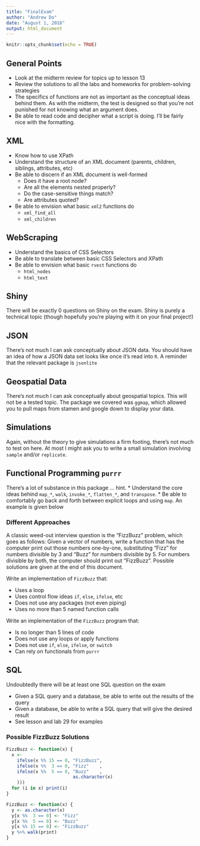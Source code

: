 ```yaml
---
title: "FinalExam"
author: "Andrew Do"
date: "August 1, 2016"
output: html_document
---
```


```r
knitr::opts_chunk$set(echo = TRUE)
```

## General Points

* Look at the midterm review for topics up to lesson 13
* Review the solutions to all the labs and homeworks for problem-solving strategies
* The specifics of functions are not as important as the conceptual ideas behind them.  As with the midterm, the test is designed so that you're not punished for not knowing what an argument does.
* Be able to read code and decipher what a script is doing.  I'll be fairly nice with the formatting.

## XML

* Know how to use XPath
* Understand the structure of an XML document (parents, children, siblings, attributes, etc)
* Be able to discern if an XML document is well-formed
    + Does it have a root node?
    + Are all the elements nested properly?
    + Do the case-sensitive things match?
    + Are attributes quoted?
* Be able to envision what basic `xml2` functions do
    + `xml_find_all`
    + `xml_children`

## WebScraping

* Understand the basics of CSS Selectors
* Be able to translate between basic CSS Selectors and XPath
* Be able to envision what basic `rvest` functions do
    + `html_nodes`
    + `html_text`

## Shiny
There will be exactly 0 questions on Shiny on the exam.  Shiny is purely a technical topic (though hopefully you're playing with it on your final project!)

## JSON
There's not much I can ask conceptually about JSON data.  You should have an idea of how a JSON data set looks like once it's read into `R`.  A reminder that the relevant package is `jsonlite`

## Geospatial Data
There's not much I can ask conceptually about geospatial topics.  This will not be a tested topic.  The package we covered was `ggmap`, which allowed you to pull maps from stamen and google down to display your data.

## Simulations
Again, without the theory to give simulations a firm footing, there's not much to test on here.  At most I might ask you to write a small simulation involving `sample` and/or `replicate`.

## Functional Programming `purrr`

There's a lot of substance in this package ... hint.
* Understand the core ideas behind `map_*`, `walk`, `invoke_*`, `flatten_*`, and `transpose`.
* Be able to comfortably go back and forth between explicit loops and using `map`.  An example is given below

### Different Approaches

A classic weed-out interview question is the "FizzBuzz" problem, which goes as follows: Given a vector of numbers, write a function that has the computer print out those numbers one-by-one, substituting "Fizz" for numbers divisible by 3 and "Buzz" for numbers divisible by 5.  For numbers divisible by both, the computer should print out "FizzBuzz".  Possible solutions are given at the end of this document.

Write an implementation of `FizzBuzz` that:

* Uses a loop
* Uses control flow ideas `if`, `else`, `ifelse`, etc
* Does not use any packages (not even piping)
* Uses no more than 5 named function calls

Write an implementation of the `FizzBuzz` program that:

* Is no longer than 5 lines of code
* Does not use any loops or apply functions
* Does not use `if`, `else`, `ifelse`, or `switch`
* Can rely on functionals from `purrr`

## SQL
Undoubtedly there will be at least one SQL question on the exam

* Given a SQL query and a database, be able to write out the results of the query
* Given a database, be able to write a SQL query that will give the desired result
* See lesson and lab 29 for examples

### Possible FizzBuzz Solutions

```r
FizzBuzz <- function(x) {
  x <-
    ifelse(x %% 15 == 0, "FizzBuzz",
    ifelse(x %%  3 == 0, "Fizz"    ,
    ifelse(x %%  5 == 0, "Buzz"    , 
                         as.character(x)
    )))
  for (i in x) print(i)
}
```

```r
FizzBuzz <- function(x) {
  y <- as.character(x)
  y[x %%  3 == 0] <- "Fizz"
  y[x %%  5 == 0] <- "Buzz"
  y[x %% 15 == 0] <- "FizzBuzz"
  y %>% walk(print)
}
```
